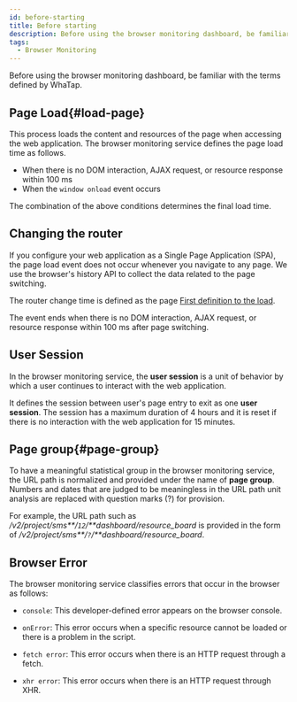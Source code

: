 ```yaml
---
id: before-starting
title: Before starting
description: Before using the browser monitoring dashboard, be familiar with the terms defined by WhaTap.
tags:
  - Browser Monitoring
---
```


Before using the browser monitoring dashboard, be familiar with the terms defined by WhaTap.

## Page Load{#load-page}

This process loads the content and resources of the page when accessing the web application. The browser monitoring service defines the page load time as follows.

- When there is no DOM interaction, AJAX request, or resource response within 100 ms
- When the `window onload` event occurs

The combination of the above conditions determines the final load time.

## Changing the router

If you configure your web application as a Single Page Application (SPA), the page load event does not occur whenever you navigate to any page. We use the browser's history API to collect the data related to the page switching. 

The router change time is defined as the page [First definition to the load](#load-page).

The event ends when there is no DOM interaction, AJAX request, or resource response within 100 ms after page switching.

## User Session

In the browser monitoring service, the **user session** is a unit of behavior by which a user continues to interact with the web application.

It defines the session between user's page entry to exit as one **user session**. The session has a maximum duration of 4 hours and it is reset if there is no interaction with the web application for 15 minutes.

## Page group{#page-group}

To have a meaningful statistical group in the browser monitoring service, the URL path is normalized and provided under the name of **page group**. Numbers and dates that are judged to be meaningless in the URL path unit analysis are replaced with question marks (?) for provision.

For example, the URL path such as _/v2/project/sms**/`12`/**dashboard/resource_board_ is provided in the form of _/v2/project/sms**/`?`/**dashboard/resource_board_.

## Browser Error

The browser monitoring service classifies errors that occur in the browser as follows:

- `console`: This developer-defined error appears on the browser console.

- `onError`: This error occurs when a specific resource cannot be loaded or there is a problem in the script.

- `fetch error`: This error occurs when there is an HTTP request through a fetch.

- `xhr error`: This error occurs when there is an HTTP request through XHR.
